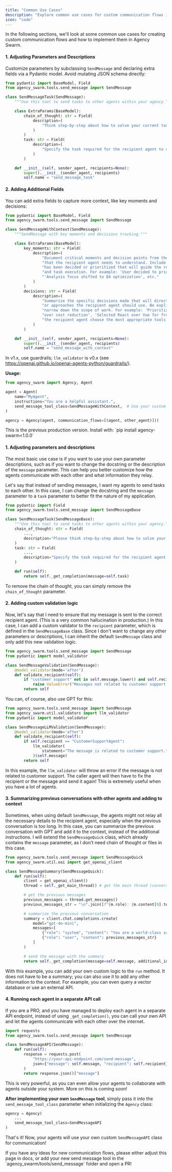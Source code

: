 ```yaml
---
title: "Common Use Cases"
description: "Explore common use cases for custom communication flows in Agency Swarm."
icon: "code"
---
```


In the following sections, we'll look at some common use cases for creating custom communication flows and how to implement them in Agency Swarm.

<Tabs>
<Tab title="v1.x">

#### 1. Adjusting Parameters and Descriptions

Customize parameters by subclassing `SendMessage` and declaring extra fields via a Pydantic model. Avoid mutating JSON schema directly:

```python
from pydantic import BaseModel, Field
from agency_swarm.tools.send_message import SendMessage

class SendMessageTask(SendMessage):
    """Use this tool to send tasks to other agents within your agency."""

    class ExtraParams(BaseModel):
        chain_of_thought: str = Field(
            description=(
                "Think step-by-step about how to solve your current task, then break it down into smaller steps for the recipient agent."
            )
        )
        task: str = Field(
            description=(
                "Specify the task required for the recipient agent to complete. Focus on clarifying what the task entails rather than providing exact instructions."
            )
        )

    def __init__(self, sender_agent, recipients=None):
        super().__init__(sender_agent, recipients)
        self.name = "send_message_task"
```

#### 2. Adding Additional Fields

You can add extra fields to capture more context, like key moments and decisions:

```python
from pydantic import BaseModel, Field
from agency_swarm.tools.send_message import SendMessage

class SendMessageWithContext(SendMessage):
    """SendMessage with key moments and decisions tracking."""

    class ExtraParams(BaseModel):
        key_moments: str = Field(
            description=(
                "Document critical moments and decision points from the current conversation "
                "that the recipient agent needs to understand. Include context about what "
                "has been decided or prioritized that will guide the recipient's tool selection "
                "and task execution. For example: 'User decided to prioritize performance over cost', "
                "'Analysis focus shifted to Q4 optimization', etc."
            )
        )
        decisions: str = Field(
            description=(
                "Summarize the specific decisions made that will directly impact which tools "
                "or approaches the recipient agent should use. Be explicit about choices that "
                "narrow down the scope of work. For example: 'Prioritized performance analysis "
                "over cost reduction', 'Selected React over Vue for frontend', etc. This helps "
                "the recipient agent choose the most appropriate tools and approach."
            )
        )

    def __init__(self, sender_agent, recipients=None):
        super().__init__(sender_agent, recipients)
        self.name = "send_message_with_context"
```
In v1.x, use guardrails; `llm_validator` is v0.x (see https://openai.github.io/openai-agents-python/guardrails/).

**Usage:**

```python
from agency_swarm import Agency, Agent

agent = Agent(
    name="MyAgent",
    instructions="You are a helpful assistant.",
    send_message_tool_class=SendMessageWithContext,  # Use your custom class
)

agency = Agency(agent, communication_flows=[(agent, other_agent)]))
```

</Tab>
<Tab title="v0.x">

<Info>
This is the previous production version. Install with: `pip install agency-swarm<1.0.0`
</Info>

#### 1. Adjusting parameters and descriptions

The most basic use case is if you want to use your own parameter descriptions, such as if you want to change the docstring or the description of the `message` parameter. This can help you better customize how the agents communicate with each other and what information they relay.

Let's say that instead of sending messages, I want my agents to send tasks to each other. In this case, I can change the docstring and the `message` parameter to a `task` parameter to better fit the nature of my application.

```python
from pydantic import Field
from agency_swarm.tools.send_message import SendMessageBase

class SendMessageTask(SendMessageBase):
    """Use this tool to send tasks to other agents within your agency."""
    chain_of_thought: str = Field(
        ...,
        description="Please think step-by-step about how to solve your current task, provided by the user. Then, break down this task into smaller steps and issue each step individually to the recipient agent via the task parameter."
    )
    task: str = Field(
        ...,
        description="Specify the task required for the recipient agent to complete. Focus on clarifying what the task entails, rather than providing exact instructions. Make sure to include all the relevant information needed to complete the task."
    )

    def run(self):
        return self._get_completion(message=self.task)
```

To remove the chain of thought, you can simply remove the `chain_of_thought` parameter.

#### 2. Adding custom validation logic

Now, let's say that I need to ensure that my message is sent to the correct recipient agent. (This is a very common hallucination in production.) In this case, I can add a custom validator to the `recipient` parameter, which is defined in the `SendMessageBase` class. Since I don't want to change any other parameters or descriptions, I can inherit the default `SendMessage` class and only add this new validation logic.

```python
from agency_swarm.tools.send_message import SendMessage
from pydantic import model_validator

class SendMessageValidation(SendMessage):
    @model_validator(mode='after')
    def validate_recipient(self):
        if "customer support" not in self.message.lower() and self.recipient == "CustomerSupportAgent":
            raise ValueError("Messages not related to customer support cannot be sent to the customer support agent.")
        return self
```

You can, of course, also use GPT for this:

```python
from agency_swarm.tools.send_message import SendMessage
from agency_swarm.util.validators import llm_validator
from pydantic import model_validator

class SendMessageLLMValidation(SendMessage):
    @model_validator(mode='after')
    def validate_recipient(self):
        if self.recipient == "CustomerSupportAgent":
            llm_validator(
                statement="The message is related to customer support."
            )(self.message)
        return self
```

In this example, the `llm_validator` will throw an error if the message is not related to customer support. The caller agent will then have to fix the recipient or the message and send it again! This is extremely useful when you have a lot of agents.

#### 3. Summarizing previous conversations with other agents and adding to context

Sometimes, when using default `SendMessage`, the agents might not relay all the necessary details to the recipient agent, especially when the previous conversation is too long. In this case, you can summarize the previous conversation with GPT and add it to the context, instead of the additional instructions. I will extend the `SendMessageQuick` class, which already contains the `message` parameter, as I don't need chain of thought or files in this case.

```python
from agency_swarm.tools.send_message import SendMessageQuick
from agency_swarm.util.oai import get_openai_client

class SendMessageSummary(SendMessageQuick):
    def run(self):
        client = get_openai_client()
        thread = self._get_main_thread() # get the main thread (conversation with the user)

        # get the previous messages
        previous_messages = thread.get_messages()
        previous_messages_str = "\n".join([f"{m.role}: {m.content[0].text.value}" for m in previous_messages])

        # summarize the previous conversation
        summary = client.chat.completions.create(
            model="gpt-4o-mini",
            messages=[
                {"role": "system", "content": "You are a world-class summarizer. Please summarize the following conversation in a few sentences:"},
                {"role": "user", "content": previous_messages_str}
            ]
        )

        # send the message with the summary
        return self._get_completion(message=self.message, additional_instructions=f"\n\nPrevious conversation summary: '{summary.choices[0].message.content}'")
```

With this example, you can add your own custom logic to the `run` method. It does not have to be a summary; you can also use it to add any other information to the context. For example, you can even query a vector database or use an external API.

#### 4. Running each agent in a separate API call

If you are a PRO, and you have managed to deploy each agent in a separate API endpoint, instead of using `_get_completion()`, you can call your own API and let the agents communicate with each other over the internet.

```python
import requests
from agency_swarm.tools.send_message import SendMessage

class SendMessageAPI(SendMessage):
    def run(self):
        response = requests.post(
            "https://your-api-endpoint.com/send-message",
            json={"message": self.message, "recipient": self.recipient}
        )
        return response.json()["message"]
```

This is very powerful, as you can even allow your agents to collaborate with agents outside your system. More on this is coming soon!

**After implementing your own `SendMessage` tool**, simply pass it into the `send_message_tool_class` parameter when initializing the `Agency` class:

```python
agency = Agency(
    ...
    send_message_tool_class=SendMessageAPI
)
```

That's it! Now, your agents will use your own custom `SendMessageAPI` class for communication!

</Tab>
</Tabs>

<Tip title="Contributing">
  If you have any ideas for new communication flows, please either adjust this page in docs, or add your new send
  message tool in the `agency_swarm/tools/send_message` folder and open a PR!
</Tip>
